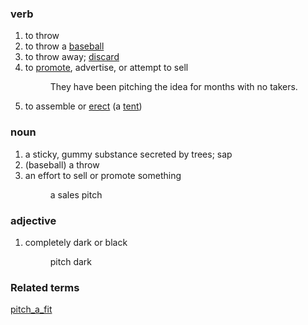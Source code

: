 === verb ===
# to throw 
# to throw a [[baseball]]  
# to throw away; [[discard]]
# to [[promote]], advertise, or attempt to sell
#: They have been pitching the idea for months with no takers.  
# to assemble or [[erect]] (a [[tent]]) 

=== noun ===
# a sticky, gummy substance secreted by trees; sap 
# (baseball) a throw 
# an effort to sell or promote something 
#: a sales pitch

=== adjective ===
# completely dark or black
#: pitch dark

=== Related terms ===
[[pitch_a_fit]]